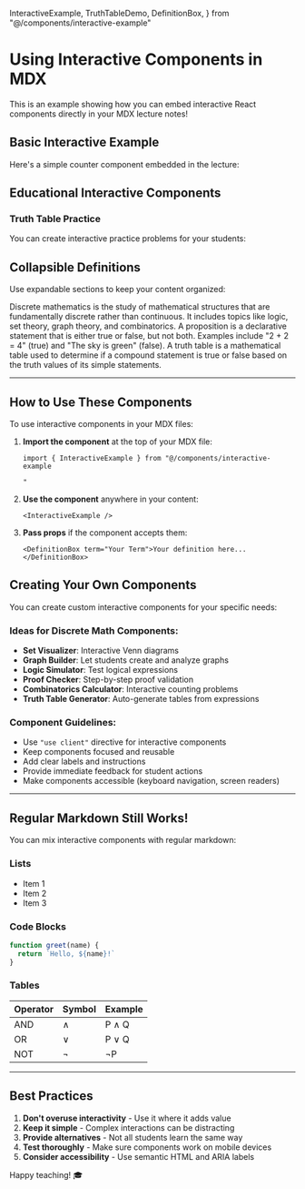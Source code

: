   InteractiveExample,
  TruthTableDemo,
  DefinitionBox,
} from "@/components/interactive-example"

# Using Interactive Components in MDX

This is an example showing how you can embed interactive React components directly in your MDX lecture notes!

## Basic Interactive Example

Here's a simple counter component embedded in the lecture:

<InteractiveExample />

## Educational Interactive Components

### Truth Table Practice

You can create interactive practice problems for your students:

<TruthTableDemo />

## Collapsible Definitions

Use expandable sections to keep your content organized:

<DefinitionBox term="Discrete Mathematics">
  Discrete mathematics is the study of mathematical structures that are
  fundamentally discrete rather than continuous. It includes topics like logic,
  set theory, graph theory, and combinatorics.
</DefinitionBox>

<DefinitionBox term="Proposition">
  A proposition is a declarative statement that is either true or false, but not
  both. Examples include "2 + 2 = 4" (true) and "The sky is green" (false).
</DefinitionBox>

<DefinitionBox term="Truth Table">
  A truth table is a mathematical table used to determine if a compound
  statement is true or false based on the truth values of its simple statements.
</DefinitionBox>

---

## How to Use These Components

To use interactive components in your MDX files:

1. **Import the component** at the top of your MDX file:

   ```mdx
   import { InteractiveExample } from "@/components/interactive-example

   "
   ```

2. **Use the component** anywhere in your content:

   ```mdx
   <InteractiveExample />
   ```

3. **Pass props** if the component accepts them:
   ```mdx
   <DefinitionBox term="Your Term">Your definition here...</DefinitionBox>
   ```

## Creating Your Own Components

You can create custom interactive components for your specific needs:

### Ideas for Discrete Math Components:

- **Set Visualizer**: Interactive Venn diagrams
- **Graph Builder**: Let students create and analyze graphs
- **Logic Simulator**: Test logical expressions
- **Proof Checker**: Step-by-step proof validation
- **Combinatorics Calculator**: Interactive counting problems
- **Truth Table Generator**: Auto-generate tables from expressions

### Component Guidelines:

- Use `"use client"` directive for interactive components
- Keep components focused and reusable
- Add clear labels and instructions
- Provide immediate feedback for student actions
- Make components accessible (keyboard navigation, screen readers)

---

## Regular Markdown Still Works!

You can mix interactive components with regular markdown:

### Lists

- Item 1
- Item 2
- Item 3

### Code Blocks

```javascript
function greet(name) {
  return `Hello, ${name}!`
}
```

### Tables

| Operator | Symbol | Example |
| -------- | ------ | ------- |
| AND      | ∧      | P ∧ Q   |
| OR       | ∨      | P ∨ Q   |
| NOT      | ¬      | ¬P      |

---

## Best Practices

1. **Don't overuse interactivity** - Use it where it adds value
2. **Keep it simple** - Complex interactions can be distracting
3. **Provide alternatives** - Not all students learn the same way
4. **Test thoroughly** - Make sure components work on mobile devices
5. **Consider accessibility** - Use semantic HTML and ARIA labels

Happy teaching! 🎓
